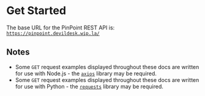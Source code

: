 # Get Started




The base URL for the PinPoint REST API is: [`https://pinpoint.devildesk.wip.la/`](https://pinpoint.devildesk.wip.la/)


## Notes

- Some `GET` request examples displayed throughout these docs are written for use with Node.js - the [`axios`](https://axios-http.com) library may be required.
- Some `GET` request examples displayed throughout these docs are written for use with Python - the [`requests`](https://requests.readthedocs.io) library may be required.

